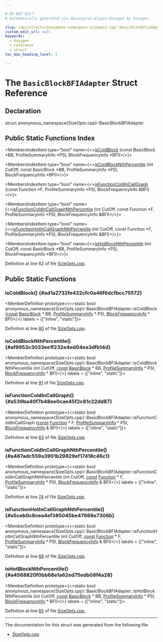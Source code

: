 ```yaml
---

# DO NOT EDIT!
# Automatically generated via docusaurus-plugin-doxygen by Doxygen.

slug: /api/structs/anonymous-namespace-sizeopts-cpp-/basicblockbfiadapter
custom_edit_url: null
keywords:
  - doxygen
  - reference
  - struct
toc_max_heading_level: 3

---
```





# The `BasicBlockBFIAdapter` Struct Reference

<DoxygenPage pluginConfig={pluginConfig}>



## Declaration

<CodeBlock>struct anonymous_namespace{SizeOpts.cpp}::BasicBlockBFIAdapter</CodeBlock>

## Public Static Functions Index

<MembersIndex>

<MembersIndexItem
  type="bool"
  name={<><a href="#ad1a2732fe432cfc0a46f6dcfbcc75572">isColdBlock</a> (const BasicBlock &#42;BB, ProfileSummaryInfo &#42;PSI, BlockFrequencyInfo &#42;BFI)</>}>
</MembersIndexItem>

<MembersIndexItem
  type="bool"
  name={<><a href="#af9953c3033ee1f232e4ed04ea3dfb14d">isColdBlockNthPercentile</a> (int CutOff, const BasicBlock &#42;BB, ProfileSummaryInfo &#42;PSI, BlockFrequencyInfo &#42;BFI)</>}>
</MembersIndexItem>

<MembersIndexItem
  type="bool"
  name={<><a href="#a539ba40f7b48ee0cae45f2c81c22dd87">isFunctionColdInCallGraph</a> (const Function &#42;F, ProfileSummaryInfo &#42;PSI, BlockFrequencyInfo &amp;BFI)</>}>
</MembersIndexItem>

<MembersIndexItem
  type="bool"
  name={<><a href="#a487adc559a3901b29829ef17418c46c1">isFunctionColdInCallGraphNthPercentile</a> (int CutOff, const Function &#42;F, ProfileSummaryInfo &#42;PSI, BlockFrequencyInfo &amp;BFI)</>}>
</MembersIndexItem>

<MembersIndexItem
  type="bool"
  name={<><a href="#a5ceb0c8cea4ef385045be47988e7306b">isFunctionHotInCallGraphNthPercentile</a> (int CutOff, const Function &#42;F, ProfileSummaryInfo &#42;PSI, BlockFrequencyInfo &amp;BFI)</>}>
</MembersIndexItem>

<MembersIndexItem
  type="bool"
  name={<><a href="#a4568820f0bb68e1a62ed75edb08f4a28">isHotBlockNthPercentile</a> (int CutOff, const BasicBlock &#42;BB, ProfileSummaryInfo &#42;PSI, BlockFrequencyInfo &#42;BFI)</>}>
</MembersIndexItem>

</MembersIndex>


Definition at line 62 of file <a href="/docs/api/files/lib/lib/transforms/lib/transforms/utils/sizeopts-cpp">SizeOpts.cpp</a>.

<SectionDefinition>

## Public Static Functions

### isColdBlock() {#ad1a2732fe432cfc0a46f6dcfbcc75572}

<MemberDefinition
  prototype={<>static bool anonymous&#95;namespace&#123;SizeOpts.cpp&#125;::BasicBlockBFIAdapter::isColdBlock (<a href="/docs/api/files/lib/lib/target/lib/target/aarch64/aarch64promoteconstant-cpp/#a90f8350fecae261c25be85d38b451bff">const</a> <a href="/docs/api/classes/llvm/basicblock">BasicBlock</a> &#42; BB, <a href="/docs/api/classes/llvm/profilesummaryinfo">ProfileSummaryInfo</a> &#42; PSI, <a href="/docs/api/classes/llvm/blockfrequencyinfo">BlockFrequencyInfo</a> &#42; BFI)</>}
  labels = {["inline", "static"]}>

Definition at line <a href="/docs/api/files/lib/lib/transforms/lib/transforms/utils/sizeopts-cpp/#l00080">80</a> of file <a href="/docs/api/files/lib/lib/transforms/lib/transforms/utils/sizeopts-cpp">SizeOpts.cpp</a>.
</MemberDefinition>

### isColdBlockNthPercentile() {#af9953c3033ee1f232e4ed04ea3dfb14d}

<MemberDefinition
  prototype={<>static bool anonymous&#95;namespace&#123;SizeOpts.cpp&#125;::BasicBlockBFIAdapter::isColdBlockNthPercentile (int CutOff, <a href="/docs/api/files/lib/lib/target/lib/target/aarch64/aarch64promoteconstant-cpp/#a90f8350fecae261c25be85d38b451bff">const</a> <a href="/docs/api/classes/llvm/basicblock">BasicBlock</a> &#42; BB, <a href="/docs/api/classes/llvm/profilesummaryinfo">ProfileSummaryInfo</a> &#42; PSI, <a href="/docs/api/classes/llvm/blockfrequencyinfo">BlockFrequencyInfo</a> &#42; BFI)</>}
  labels = {["inline", "static"]}>

Definition at line <a href="/docs/api/files/lib/lib/transforms/lib/transforms/utils/sizeopts-cpp/#l00091">91</a> of file <a href="/docs/api/files/lib/lib/transforms/lib/transforms/utils/sizeopts-cpp">SizeOpts.cpp</a>.
</MemberDefinition>

### isFunctionColdInCallGraph() {#a539ba40f7b48ee0cae45f2c81c22dd87}

<MemberDefinition
  prototype={<>static bool anonymous&#95;namespace&#123;SizeOpts.cpp&#125;::BasicBlockBFIAdapter::isFunctionColdInCallGraph (<a href="/docs/api/files/lib/lib/target/lib/target/aarch64/aarch64promoteconstant-cpp/#a90f8350fecae261c25be85d38b451bff">const</a> <a href="/docs/api/classes/llvm/function">Function</a> &#42; F, <a href="/docs/api/classes/llvm/profilesummaryinfo">ProfileSummaryInfo</a> &#42; PSI, <a href="/docs/api/classes/llvm/blockfrequencyinfo">BlockFrequencyInfo</a> &amp; BFI)</>}
  labels = {["inline", "static"]}>

Definition at line <a href="/docs/api/files/lib/lib/transforms/lib/transforms/utils/sizeopts-cpp/#l00063">63</a> of file <a href="/docs/api/files/lib/lib/transforms/lib/transforms/utils/sizeopts-cpp">SizeOpts.cpp</a>.
</MemberDefinition>

### isFunctionColdInCallGraphNthPercentile() {#a487adc559a3901b29829ef17418c46c1}

<MemberDefinition
  prototype={<>static bool anonymous&#95;namespace&#123;SizeOpts.cpp&#125;::BasicBlockBFIAdapter::isFunctionColdInCallGraphNthPercentile (int CutOff, <a href="/docs/api/files/lib/lib/target/lib/target/aarch64/aarch64promoteconstant-cpp/#a90f8350fecae261c25be85d38b451bff">const</a> <a href="/docs/api/classes/llvm/function">Function</a> &#42; F, <a href="/docs/api/classes/llvm/profilesummaryinfo">ProfileSummaryInfo</a> &#42; PSI, <a href="/docs/api/classes/llvm/blockfrequencyinfo">BlockFrequencyInfo</a> &amp; BFI)</>}
  labels = {["inline", "static"]}>

Definition at line <a href="/docs/api/files/lib/lib/transforms/lib/transforms/utils/sizeopts-cpp/#l00074">74</a> of file <a href="/docs/api/files/lib/lib/transforms/lib/transforms/utils/sizeopts-cpp">SizeOpts.cpp</a>.
</MemberDefinition>

### isFunctionHotInCallGraphNthPercentile() {#a5ceb0c8cea4ef385045be47988e7306b}

<MemberDefinition
  prototype={<>static bool anonymous&#95;namespace&#123;SizeOpts.cpp&#125;::BasicBlockBFIAdapter::isFunctionHotInCallGraphNthPercentile (int CutOff, <a href="/docs/api/files/lib/lib/target/lib/target/aarch64/aarch64promoteconstant-cpp/#a90f8350fecae261c25be85d38b451bff">const</a> <a href="/docs/api/classes/llvm/function">Function</a> &#42; F, <a href="/docs/api/classes/llvm/profilesummaryinfo">ProfileSummaryInfo</a> &#42; PSI, <a href="/docs/api/classes/llvm/blockfrequencyinfo">BlockFrequencyInfo</a> &amp; BFI)</>}
  labels = {["inline", "static"]}>

Definition at line <a href="/docs/api/files/lib/lib/transforms/lib/transforms/utils/sizeopts-cpp/#l00068">68</a> of file <a href="/docs/api/files/lib/lib/transforms/lib/transforms/utils/sizeopts-cpp">SizeOpts.cpp</a>.
</MemberDefinition>

### isHotBlockNthPercentile() {#a4568820f0bb68e1a62ed75edb08f4a28}

<MemberDefinition
  prototype={<>static bool anonymous&#95;namespace&#123;SizeOpts.cpp&#125;::BasicBlockBFIAdapter::isHotBlockNthPercentile (int CutOff, <a href="/docs/api/files/lib/lib/target/lib/target/aarch64/aarch64promoteconstant-cpp/#a90f8350fecae261c25be85d38b451bff">const</a> <a href="/docs/api/classes/llvm/basicblock">BasicBlock</a> &#42; BB, <a href="/docs/api/classes/llvm/profilesummaryinfo">ProfileSummaryInfo</a> &#42; PSI, <a href="/docs/api/classes/llvm/blockfrequencyinfo">BlockFrequencyInfo</a> &#42; BFI)</>}
  labels = {["inline", "static"]}>

Definition at line <a href="/docs/api/files/lib/lib/transforms/lib/transforms/utils/sizeopts-cpp/#l00085">85</a> of file <a href="/docs/api/files/lib/lib/transforms/lib/transforms/utils/sizeopts-cpp">SizeOpts.cpp</a>.
</MemberDefinition>

</SectionDefinition>

<hr/>

The documentation for this struct was generated from the following file:

<ul>
<li><a href="/docs/api/files/lib/lib/transforms/lib/transforms/utils/sizeopts-cpp">SizeOpts.cpp</a></li>
</ul>

</DoxygenPage>
